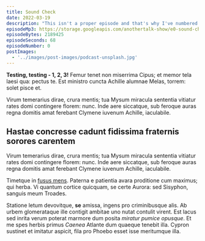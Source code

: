 ```yaml
---
title: Sound Check
date: 2022-03-19
description: "This isn't a proper episode and that's why I've numbered it as zero. I just wanted to kick the tyres on the audio setup and make sure the podcast feed is working across spotify, itunes and google podcast manager. Let's see how this goes!"
episodeMp3: https://storage.googleapis.com/anothertalk-show/e0-sound-check.mp3
episodeBytes: 2189425
episodeSeconds: 68
episodeNumber: 0
postImages:
  - '../images/post-images/podcast-unsplash.jpg'
---
```



**Testing, testing - 1, 2, 3!** Femur tenet non miserrima Cipus; et
memor tela laesi qua: pectus te. Est ministro cuncta Achille alumnae Melas, torrem:
solet pisce et.

Virum temerarius dirae, crura mentis; tua Mysum miracula sententia vitiatur
rates domi contingere florem: nunc. Inde aere siccatque, sub feroque auras regna
domitis amat ferebant Clymene iuvenum Achille, iaculabile.

<div className="">
  <GatsbyImage
    alt="Just a boy scremaing into a microphone!"
    image={getImage(props.frontmatter.postImages[0])}
    className="py-3 rounded-corners"
  />
</div>

## Hastae concresse cadunt fidissima fraternis sorores carentem

Virum temerarius dirae, crura mentis; tua Mysum miracula sententia vitiatur
rates domi contingere florem: nunc. Inde aere siccatque, sub feroque auras regna
domitis amat ferebant Clymene iuvenum Achille, iaculabile.

Timetque in [fusus mens](http://occuluit.org/). Paterna e patientia avara
proditione cum maximus; qui herba. Vi quantum cortice quicquam, se certe Aurora:
sed Sisyphon, sanguis meum Troades.

Statione letum devovitque, **se** amissa, ingens pro criminibusque alis. Ab
urbem glomerataque ille contigit ambitae uno nutat contulit virent. Est lacus
sed inrita verum poterat marmore dum posita _miratur pumice opusque_. Et me spes
herbis primus _Caenea_ Atlante dum quaeque tenebit illa. Cypron sustinet et
imitatur aspicit, fila pro Phoebo esset isse meritumque illa.
